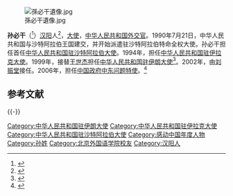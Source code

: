 

[[File:孫必干遺像.jpg|thumb]]

'''孙必干'''（{{bd|1941年|6月|2022年|1月12日|catIdx=Sun}}<ref>{{Cite web|title=武汉走出的外交家孙必干逝世|url=https://ctdsbepaper.hubeidaily.net/pc/content/202201/16/content_149984.html|access-date=2022-01-19|author=黄佳琦|date=2022-01-16|work=[[楚天都市报|楚天都市报]]|language=zh|archive-date=2022-01-19|archive-url=https://web.archive.org/web/20220119113855/https://ctdsbepaper.hubeidaily.net/pc/content/202201/16/content_149984.html}}</ref>）[[汉阳区|汉阳]]人<ref>{{Cite web|title=前中东问题特使孙必干专访:外交官是文装解放军|url=https://www.chinanews.com.cn/gn/news/2009/05-22/1703985.shtml|access-date=2022-01-19|author=陈凌墨|date=2009-05-22|coauthors=阮鹏|work=中新网|publisher=[[楚天都市报|楚天都市报]]|language=zh|archive-date=2022-01-19|archive-url=https://web.archive.org/web/20220119114438/https://www.chinanews.com.cn/gn/news/2009/05-22/1703985.shtml}}</ref>，[[大使|大使]]，[[中华人民共和国|中华人民共和国]][[外交官|外交官]]。1990年7月21日，中华人民共和国与沙特阿拉伯王国建交，并开始派遣驻沙特阿拉伯特命全权大使。孙必干担任首任[[中国驻沙特阿拉伯大使列表|中华人民共和国驻沙特阿拉伯大使]]。1994年，担任[[中国驻伊拉克大使列表|中华人民共和国驻伊拉克大使]]。1999年，接替[[王世杰_(中华人民共和国外交家)|王世杰]]担任[[中国驻伊朗大使列表|中华人民共和国驻伊朗大使]]<ref>{{cite web |title = 中国驻伊朗历任大使 |url = http://www.mfa.gov.cn/chn/pds/ziliao/wjrw/2167/2169/t9160.htm |website = 中华人民共和国外交部 |accessdate=2012-03-03 }}</ref>。2002年，由[[刘振堂|刘振堂]]接任。2006年，担任[[中国政府中东问题特使列表|中国政府中东问题特使]]。<ref>{{Cite web|title=外交家孙必干逝世，出使伊拉克解救人质获“感动中国”年度人物|url=https://www.thepaper.cn/newsDetail_forward_16287942|access-date=2022-01-19|author=岳怀让|date=2022-01-14|work=|publisher=[[澎湃新闻|澎湃新闻]]|language=zh|archive-date=2022-03-25|archive-url=https://web.archive.org/web/20220325160246/https://www.thepaper.cn/newsDetail_forward_16287942}}</ref>

== 参考文献 ==
{{Reflist}}

{{-}}
{{start box}}
{{s-dip}}
{{s-before|[[关镛|关镛]]|{{ROC}}駐沙烏地阿拉伯大使}}
{{s-title|[[中国驻沙特阿拉伯大使列表|中华人民共和国驻沙特阿拉伯大使]]|1990年9月－1994年4月}}
{{s-after|[[郑达庸|郑达庸]]}}
{{succession box|[[郑达庸|郑达庸]]|[[张维秋|张维秋]]|[[中国驻伊拉克大使列表|中华人民共和国驻伊拉克大使]]|1994年6月－1998年8月}}
{{succession box|[[王世杰_(中华人民共和国)|王世杰]]|[[刘振堂|刘振堂]]|[[中国驻伊朗大使列表|中华人民共和国驻伊朗大使]]|1999年4月－2002年10月}}
{{end box}}

{{感動中國}}

{{DEFAULTSORT:S孙}}
[[Category:中华人民共和国驻伊朗大使|Category:中华人民共和国驻伊朗大使]]
[[Category:中华人民共和国驻伊拉克大使|Category:中华人民共和国驻伊拉克大使]]
[[Category:中华人民共和国驻沙特阿拉伯大使|Category:中华人民共和国驻沙特阿拉伯大使]]
[[Category:感动中国年度人物|Category:感动中国年度人物]]
[[Category:孙姓|Category:孙姓]]
[[Category:北京外国语学院校友|Category:北京外国语学院校友]]
[[Category:汉阳人|Category:汉阳人]]

{{中华人民共和国政治人物小作品}}